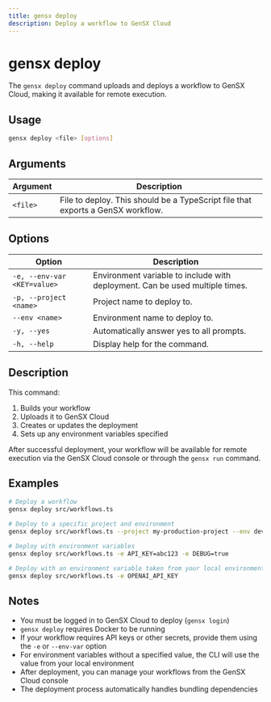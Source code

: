 ```yaml
---
title: gensx deploy
description: Deploy a workflow to GenSX Cloud
---
```


# gensx deploy

The `gensx deploy` command uploads and deploys a workflow to GenSX Cloud, making it available for remote execution.

## Usage

```bash
gensx deploy <file> [options]
```

## Arguments

| Argument | Description                                                                     |
| -------- | ------------------------------------------------------------------------------- |
| `<file>` | File to deploy. This should be a TypeScript file that exports a GenSX workflow. |

## Options

| Option                      | Description                                                                  |
| --------------------------- | ---------------------------------------------------------------------------- |
| `-e, --env-var <KEY=value>` | Environment variable to include with deployment. Can be used multiple times. |
| `-p, --project <name>`      | Project name to deploy to.                                                   |
| `--env <name>`              | Environment name to deploy to.                                               |
| `-y, --yes`                 | Automatically answer yes to all prompts.                                     |
| `-h, --help`                | Display help for the command.                                                |

## Description

This command:

1. Builds your workflow
2. Uploads it to GenSX Cloud
3. Creates or updates the deployment
4. Sets up any environment variables specified

After successful deployment, your workflow will be available for remote execution via the GenSX Cloud console or through the `gensx run` command.

## Examples

```bash
# Deploy a workflow
gensx deploy src/workflows.ts

# Deploy to a specific project and environment
gensx deploy src/workflows.ts --project my-production-project --env dev

# Deploy with environment variables
gensx deploy src/workflows.ts -e API_KEY=abc123 -e DEBUG=true

# Deploy with an environment variable taken from your local environment
gensx deploy src/workflows.ts -e OPENAI_API_KEY
```

## Notes

- You must be logged in to GenSX Cloud to deploy (`gensx login`)
- `gensx deploy` requires Docker to be running
- If your workflow requires API keys or other secrets, provide them using the `-e` or `--env-var` option
- For environment variables without a specified value, the CLI will use the value from your local environment
- After deployment, you can manage your workflows from the GenSX Cloud console
- The deployment process automatically handles bundling dependencies
